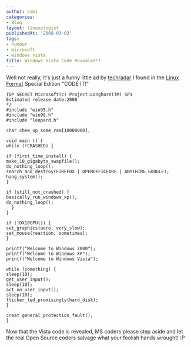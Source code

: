 ```yaml
---
author: rami
categories:
- Blog
layout: linuxologist
publishedAt: '2008-03-03'
tags:
- humour
- microsoft
- windows vista
title: Windows Vista Code Revealed!!
---
```


Well not really, it's just a funny little ad by [techradar](http://www.techradar.com "techradar") I found in the [Linux Format](http://www.linuxformat.co.uk "Linux Format") Special Edition "CODE IT!"
  
    TOP SECRET Microsoft(c) Project:Longhorn(TM) SP1 
    Estimated release date:2008 
    */ 
    #include "win95.h" 
    #include "win98.h" 
    #include "leopard.h"

    char chew_up_some_ram[10000000];

    void main () { 
    while (!CRASHED) {

    if (first_time_install) { 
    make_10_gigabyte_swapfile(); 
    do_nothing_loop(); 
    search_and_destroy(FIREFOX | OPENOFFICEORG | ANYTHING_GOOGLE); 
    hang_system(); 
    }

    if (still_not_crashed) { 
    basically_run_windows_xp(); 
    do_nothing_loop(); 
      } 
    }

    if (!DX10GPU()) { 
    set_graphics(aero, very_slow); 
    set_mouse(reaction, sometimes); 
    }

    printf("Welcome to Windows 2000"); 
    printf("Welcome to Windows XP"); 
    printf("Welcome to Windows Vista");

    while (something) { 
    sleep(10); 
    get_user_input(); 
    sleep(10); 
    act_on_user_input(); 
    sleep(10); 
    flicker_led_promisingly(hard_disk); 
    }

    creat_general_protection_fault(); 
    } 

Now that the Vista code is revealed, MS coders please step aside and let the real Open Source coders salvage what your foolish hands wrought! :P